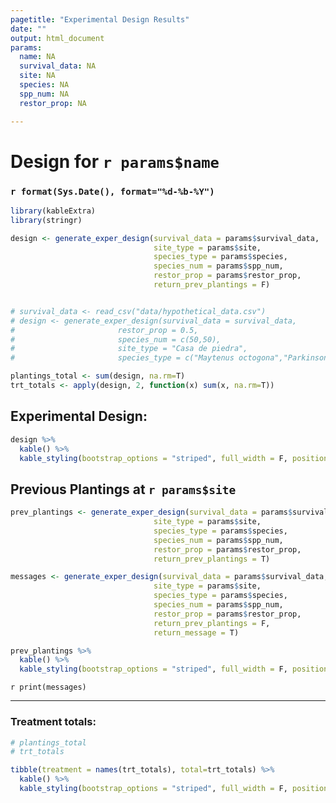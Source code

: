 ```yaml
---
pagetitle: "Experimental Design Results"
date: ""
output: html_document
params: 
  name: NA
  survival_data: NA
  site: NA
  species: NA
  spp_num: NA
  restor_prop: NA

---
```


<style>
div.blue {background-color:#e6f0ff; border-radius: 5px; padding: 10px;}
</style>

# Design for `r params$name`
### `r format(Sys.Date(), format="%d-%b-%Y")`


```r
library(kableExtra)
library(stringr)
```

```r

design <- generate_exper_design(survival_data = params$survival_data,
                                site_type = params$site,
                                species_type = params$species,
                                species_num = params$spp_num,
                                restor_prop = params$restor_prop,
                                return_prev_plantings = F)


# survival_data <- read_csv("data/hypothetical_data.csv")
# design <- generate_exper_design(survival_data = survival_data, 
#                       restor_prop = 0.5,
#                       species_num = c(50,50),
#                       site_type = "Casa de piedra",
#                       species_type = c("Maytenus octogona","Parkinsonia aculeata"))

plantings_total <- sum(design, na.rm=T)
trt_totals <- apply(design, 2, function(x) sum(x, na.rm=T))
```

## Experimental Design:

```r
design %>%
  kable() %>%
  kable_styling(bootstrap_options = "striped", full_width = F, position = "left", font_size = 16)
```

## Previous Plantings at `r params$site`

```r
prev_plantings <- generate_exper_design(survival_data = params$survival_data,
                                site_type = params$site,
                                species_type = params$species,
                                species_num = params$spp_num,
                                restor_prop = params$restor_prop,
                                return_prev_plantings = T)

messages <- generate_exper_design(survival_data = params$survival_data,
                                site_type = params$site,
                                species_type = params$species,
                                species_num = params$spp_num,
                                restor_prop = params$restor_prop,
                                return_prev_plantings = F,
                                return_message = T)

prev_plantings %>%
  kable() %>%
  kable_styling(bootstrap_options = "striped", full_width = F, position = "left", font_size = 16)
```
`r print(messages)`

---

### Treatment totals:

```r
# plantings_total
# trt_totals

tibble(treatment = names(trt_totals), total=trt_totals) %>%
  kable() %>%
  kable_styling(bootstrap_options = "striped", full_width = F, position = "float_left", font_size = 16)
```


<!-- ### Random order plantings: -->

<!-- ```{r echo=FALSE, message=FALSE, warning=FALSE, paged.print=FALSE} -->
<!-- as.tibble(random_plantings) %>% -->
<!--   kable() %>% -->
<!--   kable_styling(bootstrap_options = "striped", full_width = F, position = "left", font_size = 12) -->
<!-- ``` -->







\ 

\ 

\ 


